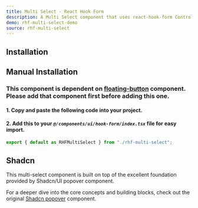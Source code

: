 ```yaml
---
title: Multi Select - React Hook Form
description: A Multi Select component that uses react-hook-form Controller.
demo: rhf-multi-select-demo
source: rhf-multi-select
---
```


## Installation
<ComponentInstallation name="rhf-multi-select" />

## Manual Installation
### This component is dependent on [floating-button](/docs/components/buttons/floating-button) component. Please add that component first before adding this one.
#### 1. Copy and paste the following code into your project.

<ComponentSource name="rhf-multi-select" filePath="@/components/ui/hook-form/rhf-multi-select.tsx"/>

#### 2. Add this to your *`@/components/ui/hook-form/index.tsx`* file for easy import.
```ts
export { default as RHFMultiSelect } from "./rhf-multi-select";
```

## Shadcn
This multi-select component is built on top of the excellent foundation provided by Shadcn/UI popover component.

For a deeper dive into the core concepts and building blocks, check out the original [Shadcn popover](https://ui.shadcn.com/docs/components/popover) component.
